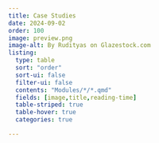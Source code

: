 ```yaml
---
title: Case Studies
date: 2024-09-02
order: 100
image: preview.png
image-alt: By Rudityas on Glazestock.com
listing: 
  type: table
  sort: "order"
  sort-ui: false
  filter-ui: false
  contents: "Modules/*/*.qmd"
  fields: [image,title,reading-time]
  table-striped: true
  table-hover: true
  categories: true

---
```

